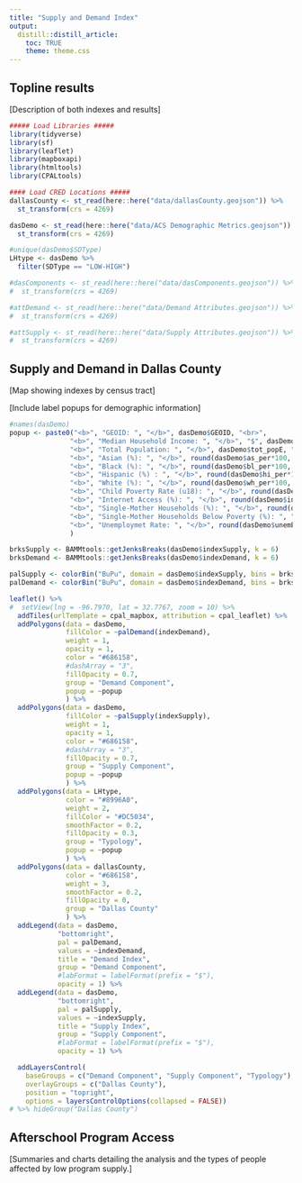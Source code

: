 ```yaml
---
title: "Supply and Demand Index"
output:
  distill::distill_article:
    toc: TRUE
    theme: theme.css
---
```


## Topline results
[Description of both indexes and results]

```r
##### Load Libraries #####
library(tidyverse)
library(sf)
library(leaflet)
library(mapboxapi)
library(htmltools)
library(CPALtools)

#### Load CRED Locations #####
dallasCounty <- st_read(here::here("data/dallasCounty.geojson")) %>%
  st_transform(crs = 4269)

dasDemo <- st_read(here::here("data/ACS Demographic Metrics.geojson")) %>%
  st_transform(crs = 4269)

#unique(dasDemo$SDType)
LHtype <- dasDemo %>%
  filter(SDType == "LOW-HIGH")

#dasComponents <- st_read(here::here("data/dasComponents.geojson")) %>%
#  st_transform(crs = 4269)

#attDemand <- st_read(here::here("data/Demand Attributes.geojson")) %>%
#  st_transform(crs = 4269)

#attSupply <- st_read(here::here("data/Supply Attributes.geojson")) %>%
#  st_transform(crs = 4269)
```

## Supply and Demand in Dallas County
[Map showing indexes by census tract]

[Include label popups for demographic information]

```r
#names(dasDemo)
popup <- paste0("<b>", "GEOID: ", "</b>", dasDemo$GEOID, "<br>",
               "<b>", "Median Household Income: ", "</b>", "$", dasDemo$mhiE, "<br>",
               "<b>", "Total Population: ", "</b>", dasDemo$tot_popE, "<br>",
               "<b>", "Asian (%): ", "</b>", round(dasDemo$as_per*100, digits =1), "%", "<br>",
               "<b>", "Black (%): ", "</b>", round(dasDemo$bl_per*100, digits =1), "%", "<br>",
               "<b>", "Hispanic (%) : ", "</b>", round(dasDemo$hi_per*100, digits =1), "%", "<br>",
               "<b>", "White (%): ", "</b>", round(dasDemo$wh_per*100, digits =1), "%", "<br>",
               "<b>", "Child Poverty Rate (u18): ", "</b>", round(dasDemo$cpr*100, digits =1), "%", "<br>",
               "<b>", "Internet Access (%): ", "</b>", round(dasDemo$int_per*100, digits =1), "%", "<br>",
               "<b>", "Single-Mother Households (%): ", "</b>", round(dasDemo$smhh_per*100, digits =1), "%", "<br>",
               "<b>", "Single-Mother Households Below Poverty (%): ", "</b>", round(dasDemo$smhh_bpE*100, digits =1), "%", "<br>",
               "<b>", "Unemploymet Rate: ", "</b>", round(dasDemo$unemE*100, digits =1), "%"
               )

brksSupply <- BAMMtools::getJenksBreaks(dasDemo$indexSupply, k = 6)
brksDemand <- BAMMtools::getJenksBreaks(dasDemo$indexDemand, k = 6)

palSupply <- colorBin("BuPu", domain = dasDemo$indexSupply, bins = brksSupply)
palDemand <- colorBin("BuPu", domain = dasDemo$indexDemand, bins = brksDemand)

leaflet() %>%
#  setView(lng = -96.7970, lat = 32.7767, zoom = 10) %>%
  addTiles(urlTemplate = cpal_mapbox, attribution = cpal_leaflet) %>%
  addPolygons(data = dasDemo,
              fillColor = ~palDemand(indexDemand),
              weight = 1,
              opacity = 1,
              color = "#686158",
              #dashArray = "3",
              fillOpacity = 0.7,
              group = "Demand Component",
              popup = ~popup
              ) %>%
  addPolygons(data = dasDemo,
              fillColor = ~palSupply(indexSupply),
              weight = 1,
              opacity = 1,
              color = "#686158",
              #dashArray = "3",
              fillOpacity = 0.7,
              group = "Supply Component",
              popup = ~popup
              ) %>%
  addPolygons(data = LHtype,
              color = "#8996A0",
              weight = 2,
              fillColor = "#DC5034",
              smoothFactor = 0.2, 
              fillOpacity = 0.3,
              group = "Typology",
              popup = ~popup
              ) %>%
  addPolygons(data = dallasCounty,
              color = "#686158",
              weight = 3,
              smoothFactor = 0.2, 
              fillOpacity = 0,
              group = "Dallas County"
              ) %>%
  addLegend(data = dasDemo,
            "bottomright", 
            pal = palDemand, 
            values = ~indexDemand,
            title = "Demand Index",
            group = "Demand Component",
            #labFormat = labelFormat(prefix = "$"),
            opacity = 1) %>%
  addLegend(data = dasDemo,
            "bottomright", 
            pal = palSupply, 
            values = ~indexSupply,
            title = "Supply Index",
            group = "Supply Component",
            #labFormat = labelFormat(prefix = "$"),
            opacity = 1) %>%

  addLayersControl(
    baseGroups = c("Demand Component", "Supply Component", "Typology"),
    overlayGroups = c("Dallas County"),
    position = "topright",
    options = layersControlOptions(collapsed = FALSE))
# %>% hideGroup("Dallas County")
```

## Afterschool Program Access
[Summaries and charts detailing the analysis and the types of people affected by low program supply.]